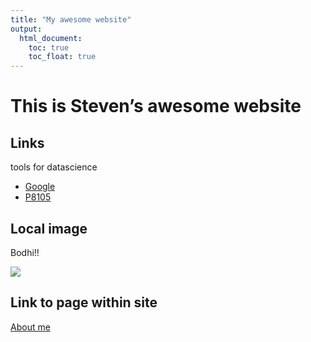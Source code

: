 ```yaml
---
title: "My awesome website"
output: 
  html_document:
    toc: true
    toc_float: true
---
```


# This is Steven's awesome website


## Links

tools for datascience

* [Google](https://google.com)
* [P8105](https://p8105.com)

## Local image

Bodhi!!

![](images/IMG_0545.JPG)

## Link to page within site

[About me](about.html)

